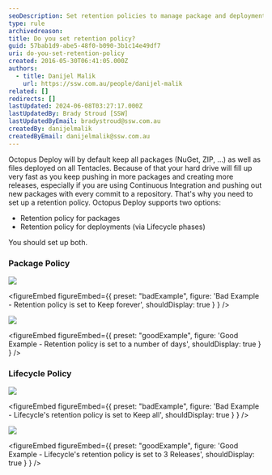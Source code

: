 ```yaml
---
seoDescription: Set retention policies to manage package and deployment storage on Octopus Deploy, ensuring efficient disk space usage.
type: rule
archivedreason:
title: Do you set retention policy?
guid: 57bab1d9-abe5-48f0-b090-3b1c14e49df7
uri: do-you-set-retention-policy
created: 2016-05-30T06:41:05.000Z
authors:
  - title: Danijel Malik
    url: https://ssw.com.au/people/danijel-malik
related: []
redirects: []
lastUpdated: 2024-06-08T03:27:17.000Z
lastUpdatedBy: Brady Stroud [SSW]
lastUpdatedByEmail: bradystroud@ssw.com.au
createdBy: danijelmalik
createdByEmail: danijelmalik@ssw.com.au
---
```


Octopus Deploy will by default keep all packages (NuGet, ZIP, …) as well as files deployed on all Tentacles. Because of that your hard drive will fill up very fast as you keep pushing in more packages and creating more releases, especially if you are using Continuous Integration and pushing out new packages with every commit to a repository.
That's why you need to set up a retention policy. Octopus Deploy supports two options:

- Retention policy for packages
- Retention policy for deployments (via Lifecycle phases)

You should set up both.

### Package Policy

![](/uploads/rules/do-you-set-retention-policy/2016-05-30_15-00-04.png)

<figureEmbed figureEmbed={{
  preset: "badExample",
  figure: 'Bad Example - Retention policy is set to Keep forever',
  shouldDisplay: true
} } />


![](/uploads/rules/do-you-set-retention-policy/2016-05-30_15-00-29.png)

<figureEmbed figureEmbed={{
  preset: "goodExample",
  figure: 'Good Example - Retention policy is set to a number of days',
  shouldDisplay: true
} } />


### Lifecycle Policy

![](/uploads/rules/do-you-set-retention-policy/2016-05-30_15-01-55.png)

<figureEmbed figureEmbed={{
  preset: "badExample",
  figure: 'Bad Example - Lifecycle\'s retention policy is set to Keep all',
  shouldDisplay: true
} } />


![](/uploads/rules/do-you-set-retention-policy/2016-05-30_15-49-37.png)

<figureEmbed figureEmbed={{
  preset: "goodExample",
  figure: 'Good Example - Lifecycle\'s retention policy is set to 3 Releases',
  shouldDisplay: true
} } />
